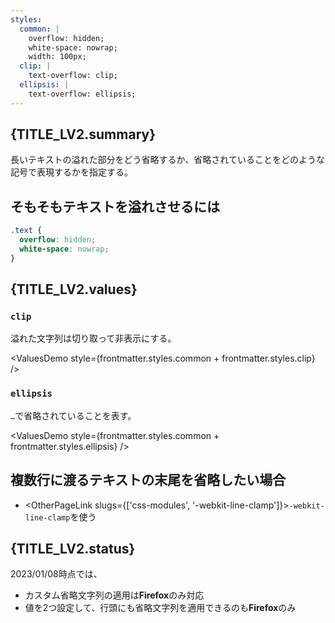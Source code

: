 ```yaml
---
styles:
  common: |
    overflow: hidden;
    white-space: nowrap;
    width: 100px;
  clip: |
    text-overflow: clip;
  ellipsis: |
    text-overflow: ellipsis;
---
```



## {TITLE_LV2.summary}

長いテキストの溢れた部分をどう省略するか、省略されていることをどのような記号で表現するかを指定する。

## そもそもテキストを溢れさせるには

```css
.text {
  overflow: hidden;
  white-space: nowrap;
}
```

## {TITLE_LV2.values}

### `clip`

溢れた文字列は切り取って非表示にする。

<ValuesDemo style={frontmatter.styles.common + frontmatter.styles.clip} />

### `ellipsis`

`…`で省略されていることを表す。

<ValuesDemo style={frontmatter.styles.common + frontmatter.styles.ellipsis} />

## 複数行に渡るテキストの末尾を省略したい場合

- <OtherPageLink slugs={['css-modules', '-webkit-line-clamp']}>`-webkit-line-clamp`を使う</OtherPageLink>

## {TITLE_LV2.status}

2023/01/08時点では、

- カスタム省略文字列の適用は**Firefox**のみ対応
- 値を2つ設定して、行頭にも省略文字列を適用できるのも**Firefox**のみ